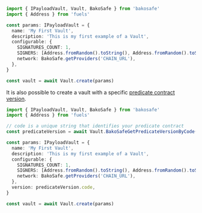 ```ts
import { IPayloadVault, Vault, BakoSafe } from 'bakosafe'
import { Address } from 'fuels'

const params: IPayloadVault = {
  name: 'My First Vault',
  description: 'This is my first example of a Vault',
  configurable: {
    SIGNATURES_COUNT: 1,
    SIGNERS: [Address.fromRandom().toString(), Address.fromRandom().toString()],
    network: BakoSafe.getProviders('CHAIN_URL'),
  },
}

const vault = await Vault.create(params)
```
It is also possible to create a vault with a specific [predicate contract version](../safe-code).

```ts
import { IPayloadVault, Vault, BakoSafe } from 'bakosafe'
import { Address } from 'fuels'

// code is a unique string that identifies your predicate contract
const predicateVersion = await Vault.BakoSafeGetPredicateVersionByCode(code)

const params: IPayloadVault = {
  name: 'My First Vault',
  description: 'This is my first example of a Vault',
  configurable: {
    SIGNATURES_COUNT: 1,
    SIGNERS: [Address.fromRandom().toString(), Address.fromRandom().toString()],
    network: BakoSafe.getProviders('CHAIN_URL'),
  },
  version: predicateVersion.code,
}

const vault = await Vault.create(params)
```